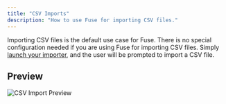 ```yaml
---
title: "CSV Imports"
description: "How to use Fuse for importing CSV files."
---
```


Importing CSV files is the default use case for Fuse. There is no special configuration needed if you are using Fuse for importing CSV files. Simply [launch your importer](/getting-started/embedding#launching-an-importer), and the user will be prompted to import a CSV file.

## Preview

![CSV Import Preview](../images/csv-import-preview.png)
